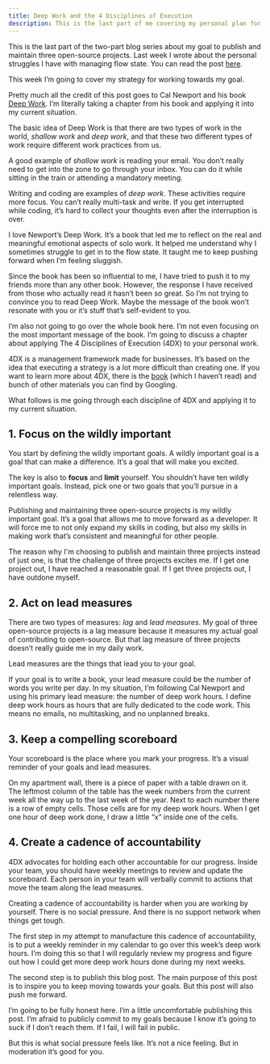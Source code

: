```yaml
---
title: Deep Work and the 4 Disciplines of Execution
description: This is the last part of me covering my personal plan for the rest of 2018
---
```


This is the last part of the two-part blog series about my goal to publish and maintain three open-source projects. Last week I wrote about the personal struggles I have with managing flow state. You can read the post [here](http://www.flashover.blog/posts/from-flow-to-crash-to-steady/).

This week I’m going to cover my strategy for working towards my goal.

Pretty much all the credit of this post goes to Cal Newport and his book [Deep Work](http://calnewport.com/books/deep-work/). I’m literally taking a chapter from his book and applying it into my current situation.

The basic idea of Deep Work is that there are two types of work in the world, _shallow work_ and _deep work_, and that these two different types of work require different work practices from us.

A good example of _shallow work_ is reading your email. You don’t really need to get into the zone to go through your inbox. You can do it while sitting in the train or attending a mandatory meeting.

Writing and coding are examples of _deep work_. These activities require more focus. You can’t really multi-task and write. If you get interrupted while coding, it’s hard to collect your thoughts even after the interruption is over.

I love Newport’s Deep Work. It’s a book that led me to reflect on the real and meaningful emotional aspects of solo work. It helped me understand why I sometimes struggle to get in to the flow state. It taught me to keep pushing forward when I’m feeling sluggish.

Since the book has been so influential to me, I have tried to push it to my friends more than any other book. However, the response I have received from those who actually read it hasn’t been so great. So I’m not trying to convince you to read Deep Work. Maybe the message of the book won’t resonate with you or it’s stuff that’s self-evident to you.

I’m also not going to go over the whole book here. I’m not even focusing on the most important message of the book. I’m going to discuss a chapter about applying The 4 Disciplines of Execution (4DX) to your personal work.

4DX is a management framework made for businesses. It’s based on the idea that executing a strategy is a lot more difficult than creating one. If you want to learn more about 4DX, there is the [book](https://www.amazon.com/The-Disciplines-Execution-Achieving-Important/dp/145162705X) (which I haven’t read) and bunch of other materials you can find by Googling.

What follows is me going through each discipline of 4DX and applying it to my current situation.

## 1. Focus on the wildly important

You start by defining the wildly important goals. A wildly important goal is a goal that can make a difference. It’s a goal that will make you excited.

The key is also to **focus** and **limit** yourself. You shouldn’t have ten wildly important goals. Instead, pick one or two goals that you’ll pursue in a relentless way.

Publishing and maintaining three open-source projects is my wildly important goal. It’s a goal that allows me to move forward as a developer. It will force me to not only expand my skills in coding, but also my skills in making work that’s consistent and meaningful for other people.

The reason why I'm choosing to publish and maintain three projects instead of just one, is that the challenge of three projects excites me. If I get one project out, I have reached a reasonable goal. If I get three projects out, I have outdone myself.

## 2. Act on lead measures

There are two types of measures: _lag_ and _lead measures_. My goal of three open-source projects is a lag measure because it measures my actual goal of contributing to open-source. But that lag measure of three projects doesn’t really guide me in my daily work.

Lead measures are the things that lead you to your goal.

If your goal is to write a book, your lead measure could be the number of words you write per day. In my situation, I’m following Cal Newport and using his primary lead measure: the number of deep work hours. I define deep work hours as hours that are fully dedicated to the code work. This means no emails, no multitasking, and no unplanned breaks.

## 3. Keep a compelling scoreboard

Your scoreboard is the place where you mark your progress. It’s a visual reminder of your goals and lead measures.

On my apartment wall, there is a piece of paper with a table drawn on it. The leftmost column of the table has the week numbers from the current week all the way up to the last week of the year. Next to each number there is a row of empty cells. Those cells are for my deep work hours. When I get one hour of deep work done, I draw a little “x” inside one of the cells.

## 4. Create a cadence of accountability

4DX advocates for holding each other accountable for our progress. Inside your team, you should have weekly meetings to review and update the scoreboard. Each person in your team will verbally commit to actions that move the team along the lead measures.

Creating a cadence of accountability is harder when you are working by yourself. There is no social pressure. And there is no support network when things get tough.

The first step in my attempt to manufacture this cadence of accountability, is to put a weekly reminder in my calendar to go over this week’s deep work hours. I’m doing this so that I will regularly review my progress and figure out how I could get more deep work hours done during my next weeks.

The second step is to publish this blog post. The main purpose of this post is to inspire you to keep moving towards your goals. But this post will also push me forward.

I’m going to be fully honest here. I’m a little uncomfortable publishing this post. I’m afraid to publicly commit to my goals because I know it’s going to suck if I don’t reach them. If I fail, I will fail in public.

But this is what social pressure feels like. It’s not a nice feeling. But in moderation it’s good for you.
